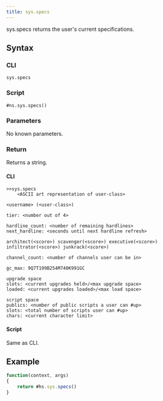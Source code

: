 ```yaml
---
title: sys.specs
---
```


sys.specs returns the user's current specifications.

## Syntax

### CLI

```
sys.specs
```

### Script

```
#ns.sys.specs()
```

### Parameters

No known parameters.

### Return

Returns a string.

#### CLI

```
>>sys.specs
    <ASCII art representation of user-class>

<username> (<user-class>)

tier: <number out of 4>

hardline_count: <number of remaining hardlines>
next_hardline: <seconds until next hardline refresh>

architect(<score>) scavenger(<score>) executive(<score>) infiltrator(<score>) junkrack(<score>)

channel_count: <number of channels user can be in>

gc_max: 9Q7T199B254M740K991GC

upgrade space
slots: <current upgrades held>/<max upgrade space>
loaded: <current upgrades loaded>/<max load space>

script space
publics: <number of public scripts a user can #up>
slots: <total number of scripts user can #up>
chars: <current character limit>
```

#### Script

Same as CLI.

## Example

```js
function(context, args)
{
	return #hs.sys.specs()
}
```

